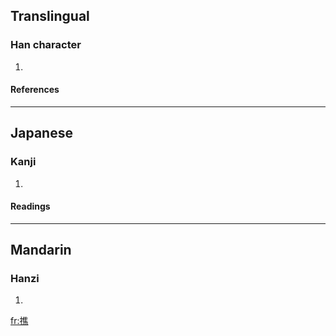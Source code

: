 ==Translingual==

===Han character===
{{Han char|rn=64|rad=手|as=12|sn=15|four=|canj=手人土火 (QOGF)}}
# {{defn|Han|sort=手12}}

====References====
{{Han ref|kx=0456.020|dkj=12736|dj=0805.010|hdz=31960.060|uh=64A8|ud=25768}}

----
==Japanese==

===Kanji===
{{ja-kanji|grade=|rs=手12}}
# {{defn|Japanese}} 

====Readings====
{{ja-readings|on=[[しょう]] (shō), [[そう]] (sō), [[す]] (su)|kun=[[えらぶ]] (erabu), [[とる]] (toru), [[ぬぐう]] (nuguu), [[おす]] (osu)}}

----
==Mandarin==

===Hanzi===
{{cmn-hanzi|pin=[[liāo]] (liao1), [[liào]] (liao4), [[xiāo]] (xiao1)|wg=liao<sup>1</sup>, liao<sup>4</sup>, hsiao<sup>1</sup>}}
# {{defn|Mandarin}}

[[fr:撨]]